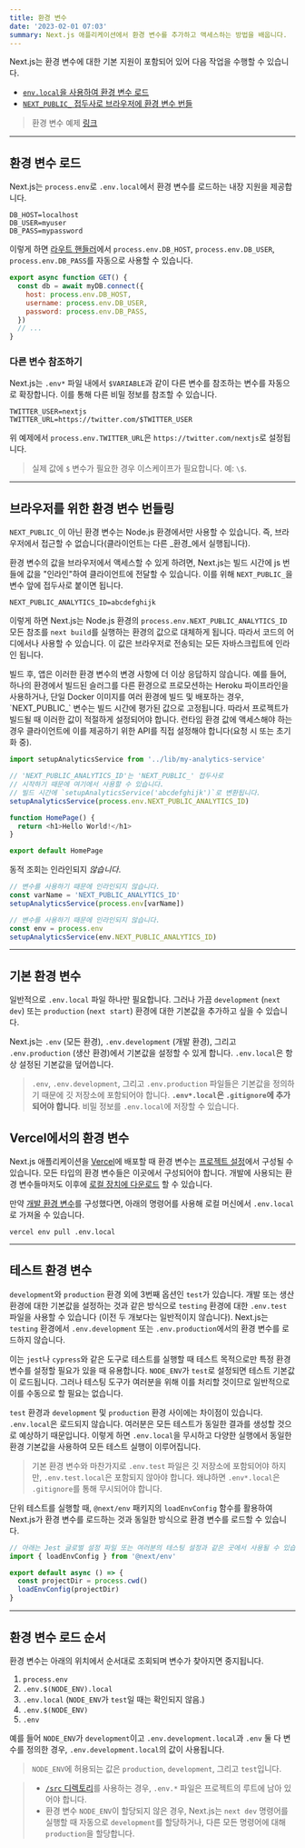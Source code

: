 ```yaml
---
title: 환경 변수
date: '2023-02-01 07:03'
summary: Next.js 애플리케이션에서 환경 변수를 추가하고 액세스하는 방법을 배웁니다.
---
```

<TOCInline toc={props.toc} asDisclosure />




Next.js는 환경 변수에 대한 기본 지원이 포함되어 있어 다음 작업을 수행할 수 있습니다.

- [`env.local`을 사용하여 환경 변수 로드](#환경-변수-로드)
- [`NEXT_PUBLIC_` 접두사로 브라우저에 환경 변수 번들](#브라우저를-위한-환경-변수-번들링)

> 환경 변수 예제 [링크](https://github.com/vercel/next.js/tree/canary/examples/environment-variables)


---

## 환경 변수 로드

Next.js는 `process.env`로 `.env.local`에서 환경 변수를 로드하는 내장 지원을 제공합니다.

```txt:.env.local
DB_HOST=localhost
DB_USER=myuser
DB_PASS=mypassword
```

이렇게 하면 [라우트 핸들러](/docs/nextjs/routing/route-handlers)에서 `process.env.DB_HOST`, `process.env.DB_USER`, `process.env.DB_PASS`를 자동으로 사용할 수 있습니다.


```js:app/api/route.js
export async function GET() {
  const db = await myDB.connect({
    host: process.env.DB_HOST,
    username: process.env.DB_USER,
    password: process.env.DB_PASS,
  })
  // ...
}
```

### 다른 변수 참조하기

Next.js는 `.env*` 파일 내에서 `$VARIABLE`과 같이 다른 변수를 참조하는 변수를 자동으로 확장합니다. 이를 통해 다른 비밀 정보를 참조할 수 있습니다.

```txt:.env
TWITTER_USER=nextjs
TWITTER_URL=https://twitter.com/$TWITTER_USER
```

위 예제에서 `process.env.TWITTER_URL`은 `https://twitter.com/nextjs`로 설정됩니다.

> 실제 값에 `$` 변수가 필요한 경우 이스케이프가 필요합니다. 예: `\$`.

---

## 브라우저를 위한 환경 변수 번들링

`NEXT_PUBLIC_`이 아닌 환경 변수는 Node.js 환경에서만 사용할 수 있습니다. 즉, 브라우저에서 접근할 수 없습니다(클라이언트는 다른 _환경_에서 실행됩니다).

환경 변수의 값을 브라우저에서 액세스할 수 있게 하려면, Next.js는 빌드 시간에 js 번들에 값을 "인라인"하여 클라이언트에 전달할 수 있습니다. 이를 위해 `NEXT_PUBLIC_`을 변수 앞에 접두사로 붙이면 됩니다.

```txt:터미널
NEXT_PUBLIC_ANALYTICS_ID=abcdefghijk
```

이렇게 하면 Next.js는 Node.js 환경의 `process.env.NEXT_PUBLIC_ANALYTICS_ID` 모든 참조를 `next build`를 실행하는 환경의 값으로 대체하게 됩니다. 따라서 코드의 어디에서나 사용할 수 있습니다. 이 값은 브라우저로 전송되는 모든 자바스크립트에 인라인 됩니다.

<Callout type="warning" icon="주의">
빌드 후, 앱은 이러한 환경 변수의 변경 사항에 더 이상 응답하지 않습니다. 예를 들어, 하나의 환경에서 빌드된 슬러그를 다른 환경으로 프로모션하는 Heroku 파이프라인을 사용하거나, 단일 Docker 이미지를 여러 환경에 빌드 및 배포하는 경우, `NEXT_PUBLIC_` 변수는 빌드 시간에 평가된 값으로 고정됩니다. 따라서 프로젝트가 빌드될 때 이러한 값이 적절하게 설정되어야 합니다. 런타임 환경 값에 액세스해야 하는 경우 클라이언트에 이를 제공하기 위한 API를 직접 설정해야 합니다(요청 시 또는 초기화 중).
</Callout>

```js:pages/index.js
import setupAnalyticsService from '../lib/my-analytics-service'

// 'NEXT_PUBLIC_ANALYTICS_ID'는 'NEXT_PUBLIC_' 접두사로
// 시작하기 때문에 여기에서 사용할 수 있습니다.
// 빌드 시간에 `setupAnalyticsService('abcdefghijk')`로 변환됩니다.
setupAnalyticsService(process.env.NEXT_PUBLIC_ANALYTICS_ID)

function HomePage() {
  return <h1>Hello World!</h1>
}

export default HomePage
```

동적 조회는 인라인되지 _않습니다_.

```js
// 변수를 사용하기 때문에 인라인되지 않습니다.
const varName = 'NEXT_PUBLIC_ANALYTICS_ID'
setupAnalyticsService(process.env[varName])

// 변수를 사용하기 때문에 인라인되지 않습니다.
const env = process.env
setupAnalyticsService(env.NEXT_PUBLIC_ANALYTICS_ID)
```

---

## 기본 환경 변수

일반적으로 `.env.local` 파일 하나만 필요합니다. 그러나 가끔 `development` (`next dev`) 또는 `production` (`next start`) 환경에 대한 기본값을 추가하고 싶을 수 있습니다.

Next.js는 `.env` (모든 환경), `.env.development` (개발 환경), 그리고 `.env.production` (생산 환경)에서 기본값을 설정할 수 있게 합니다.
`.env.local`은 항상 설정된 기본값을 덮어씁니다.

> `.env`, `.env.development`, 그리고 `.env.production` 파일들은 기본값을 정의하기 때문에 깃 저장소에 포함되어야 합니다. **`.env*.local`은 `.gitignore`에 추가되어야 합니다**. 비밀 정보를 `.env.local`에 저장할 수 있습니다.

## Vercel에서의 환경 변수

Next.js 애플리케이션을 [Vercel](https://vercel.com)에 배포할 때 환경 변수는 [프로젝트 설정](https://vercel.com/docs/concepts/projects/environment-variables?utm_source=next-site&utm_medium=docs&utm_campaign=next-website)에서 구성될 수 있습니다.
모든 타입의 환경 변수들은 이곳에서 구성되어야 합니다. 개발에 사용되는 환경 변수들마저도 이후에 [로컬 장치에 다운로드](https://vercel.com/docs/concepts/projects/environment-variables#development-environment-variables?utm_source=next-site&utm_medium=docs&utm_campaign=next-website) 할 수 있습니다.

만약 [개발 환경 변수](https://vercel.com/docs/concepts/projects/environment-variables#development-environment-variables?utm_source=next-site&utm_medium=docs&utm_campaign=next-website)를 구성했다면, 아래의 명령어를 사용해 로컬 머신에서 `.env.local`로 가져올 수 있습니다.

```bash:터미널
vercel env pull .env.local
```

---

## 테스트 환경 변수

`development`와 `production` 환경 외에 3번째 옵션인 `test`가 있습니다. 개발 또는 생산 환경에 대한 기본값을 설정하는 것과 같은 방식으로 `testing` 환경에 대한 `.env.test` 파일을 사용할 수 있습니다 (이전 두 개보다는 일반적이지 않습니다). Next.js는 `testing` 환경에서 `.env.development` 또는 `.env.production`에서의 환경 변수를 로드하지 않습니다.

이는 `jest`나 `cypress`와 같은 도구로 테스트를 실행할 때 테스트 목적으로만 특정 환경 변수를 설정할 필요가 있을 때 유용합니다. `NODE_ENV`가 `test`로 설정되면 테스트 기본값이 로드됩니다. 그러나 테스팅 도구가 여러분을 위해 이를 처리할 것이므로 일반적으로 이를 수동으로 할 필요는 없습니다.

`test` 환경과 `development` 및 `production` 환경 사이에는 차이점이 있습니다. `.env.local`은 로드되지 않습니다. 여러분은 모든 테스트가 동일한 결과를 생성할 것으로 예상하기 때문입니다. 이렇게 하면 `.env.local`을 무시하고 다양한 실행에서 동일한 환경 기본값을 사용하여 모든 테스트 실행이 이루어집니다.

> 기본 환경 변수와 마찬가지로 `.env.test` 파일은 깃 저장소에 포함되어야 하지만, `.env.test.local`은 포함되지 않아야 합니다. 왜냐하면 `.env*.local`은 `.gitignore`를 통해 무시되어야 합니다.

단위 테스트를 실행할 때, `@next/env` 패키지의 `loadEnvConfig` 함수를 활용하여 Next.js가 환경 변수를 로드하는 것과 동일한 방식으로 환경 변수를 로드할 수 있습니다.

```js
// 아래는 Jest 글로벌 설정 파일 또는 여러분의 테스팅 설정과 같은 곳에서 사용될 수 있습니다.
import { loadEnvConfig } from '@next/env'

export default async () => {
  const projectDir = process.cwd()
  loadEnvConfig(projectDir)
}
```

---

## 환경 변수 로드 순서

환경 변수는 아래의 위치에서 순서대로 조회되며 변수가 찾아지면 중지됩니다.

1. `process.env`
1. `.env.$(NODE_ENV).local`
1. `.env.local` (`NODE_ENV`가 `test`일 때는 확인되지 않음.)
1. `.env.$(NODE_ENV)`
1. `.env`

예를 들어 `NODE_ENV`가 `development`이고 `.env.development.local`과 `.env` 둘 다 변수를 정의한 경우, `.env.development.local`의 값이 사용됩니다.

> `NODE_ENV`에 허용되는 값은 `production`, `development`, 그리고 `test`입니다.

> - [`/src` 디렉토리](/docs/nextjs/configuring/src-directory)를 사용하는 경우, `.env.*` 파일은 프로젝트의 루트에 남아 있어야 합니다.
> - 환경 변수 `NODE_ENV`이 할당되지 않은 경우, Next.js는 `next dev` 명령어를 실행할 때 자동으로 `development`를 할당하거나, 다른 모든 명령어에 대해 `production`을 할당합니다.